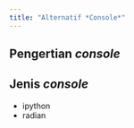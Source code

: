 ```yaml
---
title: "Alternatif *Console*"
---
```


## Pengertian *console*

## Jenis *console*

* ipython
* radian
